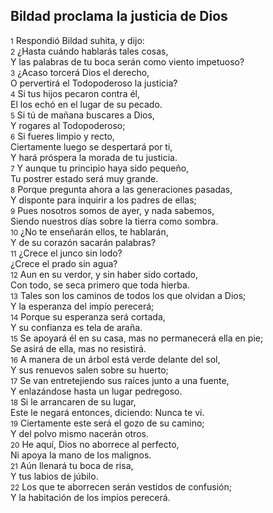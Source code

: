 == Bildad proclama la justicia de Dios ==

{{anchor|1}} <small>1</small> Respondió Bildad suhita, y dijo:<br>
{{anchor|2}} <small>2</small> ¿Hasta cuándo hablarás tales cosas,<br>
Y las palabras de tu boca serán como viento impetuoso?<br>
{{anchor|3}} <small>3</small> ¿Acaso torcerá Dios el derecho,<br>
O pervertirá el Todopoderoso la justicia?<br>
{{anchor|4}} <small>4</small> Si tus hijos pecaron contra él,<br>
El los echó en el lugar de su pecado.<br>
{{anchor|5}} <small>5</small> Si tú de mañana buscares a Dios,<br>
Y rogares al Todopoderoso;<br>
{{anchor|6}} <small>6</small> Si fueres limpio y recto,<br>
Ciertamente luego se despertará por ti,<br>
Y hará próspera la morada de tu justicia.<br>
{{anchor|7}} <small>7</small> Y aunque tu principio haya sido pequeño,<br>
Tu postrer estado será muy grande.<br>
{{anchor|8}} <small>8</small> Porque pregunta ahora a las generaciones pasadas,<br>
Y disponte para inquirir a los padres de ellas;<br>
{{anchor|9}} <small>9</small> Pues nosotros somos de ayer, y nada sabemos,<br>
Siendo nuestros días sobre la tierra como sombra.<br>
{{anchor|10}} <small>10</small> ¿No te enseñarán ellos, te hablarán,<br>
Y de su corazón sacarán palabras?<br>
{{anchor|11}} <small>11</small> ¿Crece el junco sin lodo?<br>
¿Crece el prado sin agua?<br>
{{anchor|12}} <small>12</small> Aun en su verdor, y sin haber sido cortado,<br>
Con todo, se seca primero que toda hierba.<br>
{{anchor|13}} <small>13</small> Tales son los caminos de todos los que olvidan a Dios;<br>
Y la esperanza del impío perecerá;<br>
{{anchor|14}} <small>14</small> Porque su esperanza será cortada,<br>
Y su confianza es tela de araña.<br>
{{anchor|15}} <small>15</small> Se apoyará él en su casa, mas no permanecerá ella en pie;<br>
Se asirá de ella, mas no resistirá.<br>
{{anchor|16}} <small>16</small> A manera de un árbol está verde delante del sol,<br>
Y sus renuevos salen sobre su huerto;<br>
{{anchor|17}} <small>17</small> Se van entretejiendo sus raíces junto a una fuente,<br>
Y enlazándose hasta un lugar pedregoso.<br>
{{anchor|18}} <small>18</small> Si le arrancaren de su lugar,<br>
Este le negará entonces, diciendo: Nunca te vi.<br>
{{anchor|19}} <small>19</small> Ciertamente este será el gozo de su camino;<br>
Y del polvo mismo nacerán otros.<br>
{{anchor|20}} <small>20</small> He aquí, Dios no aborrece al perfecto,<br>
Ni apoya la mano de los malignos.<br>
{{anchor|21}} <small>21</small> Aún llenará tu boca de risa,<br>
Y tus labios de júbilo.<br>
{{anchor|22}} <small>22</small> Los que te aborrecen serán vestidos de confusión;<br>
Y la habitación de los impíos perecerá.<br>
